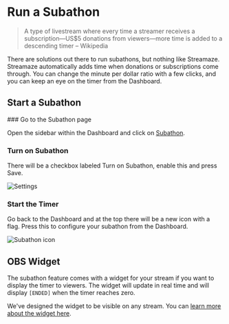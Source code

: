 
# Run a Subathon

> A type of livestream where every time a streamer receives a subscription—US$5 donations from viewers—more time is added to a descending timer – Wikipedia

There are solutions out there to run subathons, but nothing like Streamaze. Streamaze automatically adds time when donations or subscriptions come through. You can change the minute per dollar ratio with a few clicks, and you can keep an eye on the timer from the Dashboard.

## Start a Subathon

<Steps>
### Go to the Subathon page

Open the sidebar within the Dashboard and click on [Subathon](https://streamaze.live/subathon).

### Turn on Subathon

There will be a checkbox labeled Turn on Subathon, enable this and press Save.

![Settings](/images/subathon/settings.png)

### Start the Timer

Go back to the Dashboard and at the top there will be a new icon with a flag. Press this to configure your subathon from the Dashboard.

![Subathon icon](/images/subathon/header-clock.png)
</Steps>

## OBS Widget

The subathon feature comes with a widget for your stream if you want to display the timer to viewers. The widget will update in real time and will display `[ENDED]` when the timer reaches zero.

We've designed the widget to be visible on any stream. You can [learn more about the widget here](/widgets/subathon).